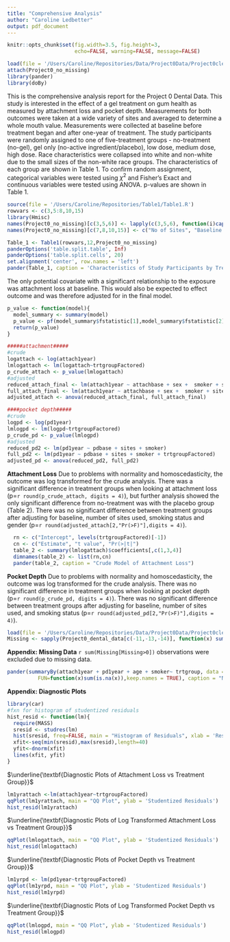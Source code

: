 ```yaml
---
title: "Comprehensive Analysis"
author: "Caroline Ledbetter"
output: pdf_document
---
```


```r
knitr::opts_chunk$set(fig.width=3.5, fig.height=3, 
                      echo=FALSE, warning=FALSE, message=FALSE)
```

```r
load(file = '/Users/Caroline/Repositories/Data/Project0Data/Project0cleandatanomissing.rda')
attach(Project0_no_missing)
library(pander)
library(doBy)
```
This is the comprehensive analysis report for the Project 0 Dental Data. This study is interested in the effect of a gel treatment on gum health as measured by attachment loss and pocket depth. Measurements for both outcomes were taken at a wide variety of sites and averaged to determine a whole mouth value. Measurements were collected at baseline before treatment began and after one-year of treatment. The study participants were randomly assigned to one of five-treatment groups -  no-treatment (no-gel), gel only (no-active ingredient/placebo), low dose, medium dose, high dose. Race characteristics were collapsed into white and non-white due to the small sizes of the non-white race groups.  The characteristics of each group are shown in Table 1. To confirm random assignment, categorical variables were tested using $\chi ^2$ and Fisher's Exact and continuous variables were tested using ANOVA. p-values are shown in Table 1. 
```r
source(file = '/Users/Caroline/Repositories/Table1/Table1.R')
rowvars <- c(3,5:8,10,15)
library(Hmisc)
names(Project0_no_missing)[c(3,5,6)] <- lapply(c(3,5,6), function(i)capitalize(names(Project0_no_missing)[i]))
names(Project0_no_missing)[c(7,8,10,15)] <- c("No of Sites", "Baseline Attachment", "Baseline Pocket Depth", "Race")

Table_1 <- Table1(rowvars,12,Project0_no_missing)
panderOptions('table.split.table', Inf)
panderOptions('table.split.cells', 20)
set.alignment('center', row.names = 'left')
pander(Table_1, caption = 'Characteristics of Study Participants by Treamtment Group')
```

The only potential covariate with a significant relationship to the exposure was attachment loss at baseline. This would also be expected to effect outcome and was therefore adjusted for in the final model.

```r
p_value <- function(model){
  model_summary <- summary(model)
  p_value <- pf(model_summary$fstatistic[1],model_summary$fstatistic[2],model_summary$fstatistic[3],lower.tail = F)
  return(p_value)
}
```

```r
#####attachment#####
#crude
logattach <- log(attach1year)
lmlogattach <- lm(logattach~trtgroupFactored)
p_crude_attach <- p_value(lmlogattach)
#adjusted 
reduced_attach_final <- lm(attach1year ~ attachbase + sex +  smoker + sites)
full_attach_final <- lm(attach1year ~ attachbase + sex +  smoker + sites + trtgroupFactored)
adjusted_attach <- anova(reduced_attach_final, full_attach_final)

####pocket depth#####
#crude
logpd <- log(pd1year)
lmlogpd <- lm(logpd~trtgroupFactored)
p_crude_pd <- p_value(lmlogpd)
#adjusted
reduced_pd2 <- lm(pd1year ~ pdbase + sites + smoker)
full_pd2 <- lm(pd1year ~ pdbase + sites + smoker + trtgroupFactored) 
adjusted_pd <- anova(reduced_pd2, full_pd2)

```
__Attachment Loss__ \newline
Due to problems with normality and homoscedasticity, the outcome was log transformed for the crude analysis. There was a significant difference in treatment groups when looking at attachment loss (p=`r round(p_crude_attach, digits = 4)`), but further analysis showed the only significant difference from no-treatment was with the placebo group (Table 2). There was no significant difference between treatment groups after adjusting for baseline, number of sites used, smoking status and gender (p=`r round(adjusted_attach[2,"Pr(>F)"],digits = 4)`).
\newpage
```r
  rn <- c("Intercept", levels(trtgroupFactored)[-1])
  cn <- c("Estimate", "t value", "Pr(>|t|")
  table_2 <- summary(lmlogattach)$coefficients[,c(1,3,4)]
  dimnames(table_2) <- list(rn,cn)
  pander(table_2, caption = "Crude Model of Attachment Loss")
```

__Pocket Depth__\newline
Due to problems with normality and homoscedasticity, the outcome was log transformed for the crude analysis. There was no significant difference in treatment groups when looking at pocket depth (p=`r round(p_crude_pd, digits = 4)`). There was no significant difference between treatment groups after adjusting for baseline, number of sites used, and smoking status (p=`r round(adjusted_pd[2,"Pr(>F)"],digits = 4)`).

```r
load(file = '/Users/Caroline/Repositories/Data/Project0Data/Project0cleandata.rda')
Missing <- sapply(Project0_dental_data[c(-11,-13,-14)], function(x) sum(is.na(x)))
```
__Appendix: Missing Data__\newline
`r sum(Missing[Missing>0])` observations were excluded due to missing data.
```r
pander(summaryBy(attach1year + pd1year + age + smoker~ trtgroup, data = Project0_dental_data,
          FUN=function(x)sum(is.na(x)),keep.names = TRUE), caption = "Number of Missing Values by Treatment Group")
```

__Appendix: Diagnostic Plots__\newline
```r
library(car)
#fxn for histogram of studentized residuals
hist_resid <- function(lm){
  require(MASS)
  sresid <- studres(lm) 
  hist(sresid, freq=FALSE, main = "Histogram of Residuals", xlab = 'Residuals')
  xfit<-seq(min(sresid),max(sresid),length=40) 
  yfit<-dnorm(xfit) 
  lines(xfit, yfit)
}
```

$\underline{\textbf{Diagnostic Plots of Attachment Loss vs Treatment Group}}$\newline
\newline
```r
lm1yrattach <-lm(attach1year~trtgroupFactored)
qqPlot(lm1yrattach, main = "QQ Plot", ylab = 'Studentized Residuals')
hist_resid(lm1yrattach)
```
\newpage
$\underline{\textbf{Diagnostic Plots of Log Transformed Attachment Loss vs Treatment Group}}$\newline
\newline
```r
qqPlot(lmlogattach, main = "QQ Plot", ylab = 'Studentized Residuals') 
hist_resid(lmlogattach)
```
\newline
$\underline{\textbf{Diagnostic Plots of Pocket Depth vs Treatment Group}}$\newline
\newline
```r
lm1yrpd <- lm(pd1year~trtgroupFactored)
qqPlot(lm1yrpd, main = "QQ Plot", ylab = 'Studentized Residuals')
hist_resid(lm1yrpd)
```
\newline
$\underline{\textbf{Diagnostic Plots of Log Transformed Pocket Depth vs Treatment Group}}$\newline
\newline
```r
qqPlot(lmlogpd, main = "QQ Plot", ylab = 'Studentized Residuals') 
hist_resid(lmlogpd)
```